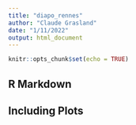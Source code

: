 ```yaml
---
title: "diapo_rennes"
author: "Claude Grasland"
date: "1/11/2022"
output: html_document
---
```


```r
knitr::opts_chunk$set(echo = TRUE)
```

## R Markdown



## Including Plots

